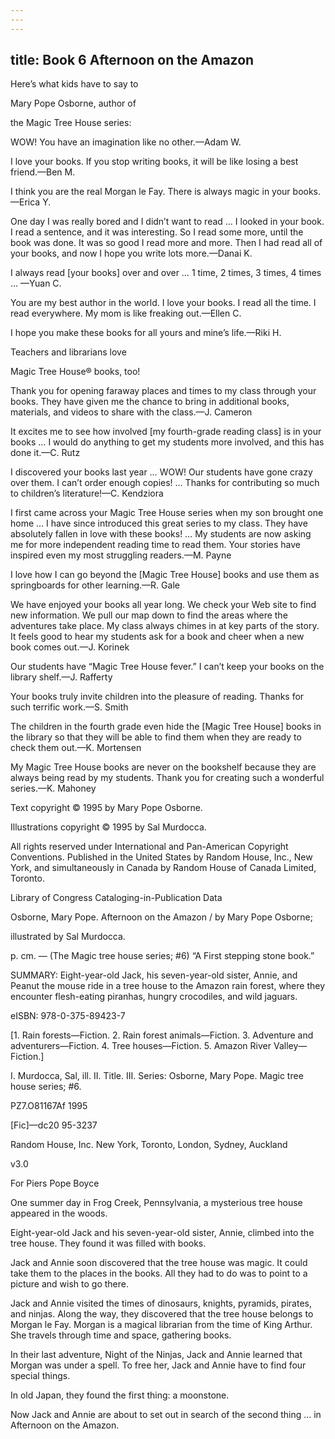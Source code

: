 ```yaml
---
---
---
```

title: Book 6 Afternoon on the Amazon
---



Here’s what kids have to say to

Mary Pope Osborne, author of

the Magic Tree House series:

WOW! You have an imagination like no other.—Adam W.



I love your books. If you stop writing books, it will be like losing a best friend.—Ben M.



I think you are the real Morgan le Fay. There is always magic in your books.—Erica Y.



One day I was really bored and I didn’t want to read … I looked in your book. I read a sentence, and it was interesting. So I read some more, until the book was done. It was so good I read more and more. Then I had read all of your books, and now I hope you write lots more.—Danai K.



I always read [your books] over and over … 1 time, 2 times, 3 times, 4 times … —Yuan C.



You are my best author in the world. I love your books. I read all the time. I read everywhere. My mom is like freaking out.—Ellen C.



I hope you make these books for all yours and mine’s life.—Riki H.





Teachers and librarians love

Magic Tree House® books, too!

Thank you for opening faraway places and times to my class through your books. They have given me the chance to bring in additional books, materials, and videos to share with the class.—J. Cameron



It excites me to see how involved [my fourth-grade reading class] is in your books … I would do anything to get my students more involved, and this has done it.—C. Rutz



I discovered your books last year … WOW! Our students have gone crazy over them. I can’t order enough copies! … Thanks for contributing so much to children’s literature!—C. Kendziora



I first came across your Magic Tree House series when my son brought one home … I have since introduced this great series to my class. They have absolutely fallen in love with these books! … My students are now asking me for more independent reading time to read them. Your stories have inspired even my most struggling readers.—M. Payne



I love how I can go beyond the [Magic Tree House] books and use them as springboards for other learning.—R. Gale



We have enjoyed your books all year long. We check your Web site to find new information. We pull our map down to find the areas where the adventures take place. My class always chimes in at key parts of the story. It feels good to hear my students ask for a book and cheer when a new book comes out.—J. Korinek



Our students have “Magic Tree House fever.” I can’t keep your books on the library shelf.—J. Rafferty



Your books truly invite children into the pleasure of reading. Thanks for such terrific work.—S. Smith



The children in the fourth grade even hide the [Magic Tree House] books in the library so that they will be able to find them when they are ready to check them out.—K. Mortensen



My Magic Tree House books are never on the bookshelf because they are always being read by my students. Thank you for creating such a wonderful series.—K. Mahoney





Text copyright © 1995 by Mary Pope Osborne.

Illustrations copyright © 1995 by Sal Murdocca.

All rights reserved under International and Pan-American Copyright Conventions. Published in the United States by Random House, Inc., New York, and simultaneously in Canada by Random House of Canada Limited, Toronto.

Library of Congress Cataloging-in-Publication Data

Osborne, Mary Pope. Afternoon on the Amazon / by Mary Pope Osborne;

illustrated by Sal Murdocca.

p. cm. — (The Magic tree house series; #6) “A First stepping stone book.”

SUMMARY: Eight-year-old Jack, his seven-year-old sister, Annie, and Peanut the mouse ride in a tree house to the Amazon rain forest, where they encounter flesh-eating piranhas, hungry crocodiles, and wild jaguars.

eISBN: 978-0-375-89423-7

[1. Rain forests—Fiction. 2. Rain forest animals—Fiction. 3. Adventure and adventurers—Fiction. 4. Tree houses—Fiction. 5. Amazon River Valley—Fiction.]

I. Murdocca, Sal, ill. II. Title. III. Series: Osborne, Mary Pope. Magic tree house series; #6.

PZ7.O81167Af 1995

[Fic]—dc20 95-3237

Random House, Inc. New York, Toronto, London, Sydney, Auckland

v3.0





For Piers Pope Boyce





One summer day in Frog Creek, Pennsylvania, a mysterious tree house appeared in the woods.

Eight-year-old Jack and his seven-year-old sister, Annie, climbed into the tree house. They found it was filled with books.

Jack and Annie soon discovered that the tree house was magic. It could take them to the places in the books. All they had to do was to point to a picture and wish to go there.

Jack and Annie visited the times of dinosaurs, knights, pyramids, pirates, and ninjas. Along the way, they discovered that the tree house belongs to Morgan le Fay. Morgan is a magical librarian from the time of King Arthur. She travels through time and space, gathering books.

In their last adventure, Night of the Ninjas, Jack and Annie learned that Morgan was under a spell. To free her, Jack and Annie have to find four special things.

In old Japan, they found the first thing: a moonstone.

Now Jack and Annie are about to set out in search of the second thing … in Afternoon on the Amazon.